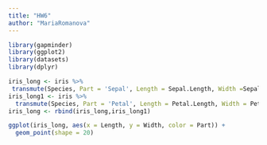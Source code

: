 ```yaml
---
title: "HW6"
author: "MariaRomanova"
---
```


```r
library(gapminder)
library(ggplot2)
library(datasets)
library(dplyr)
```

```r
iris_long <- iris %>%
 transmute(Species, Part = 'Sepal', Length = Sepal.Length, Width =Sepal.Width,)
iris_long1 <- iris %>%
  transmute(Species, Part = 'Petal', Length = Petal.Length, Width = Petal.Width)
iris_long <- rbind(iris_long,iris_long1)
```

```r
ggplot(iris_long, aes(x = Length, y = Width, color = Part)) +
  geom_point(shape = 20)
```








